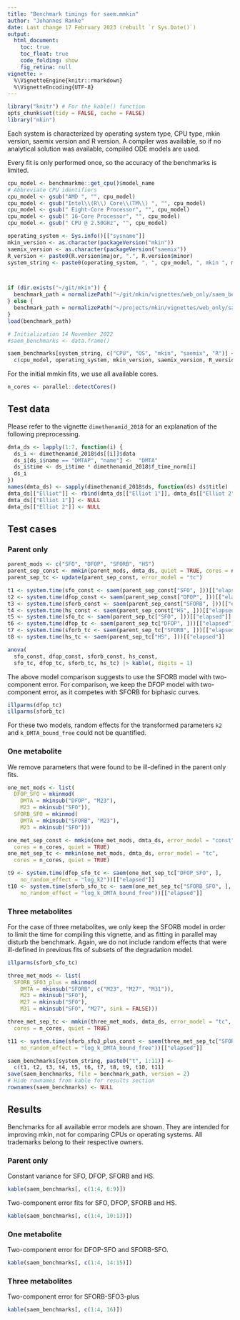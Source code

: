 ```yaml
---
title: "Benchmark timings for saem.mmkin"
author: "Johannes Ranke"
date: Last change 17 February 2023 (rebuilt `r Sys.Date()`)
output:
  html_document:
    toc: true
    toc_float: true
    code_folding: show
    fig_retina: null
vignette: >
  %\VignetteEngine{knitr::rmarkdown}
  %\VignetteEncoding{UTF-8}
---
```


```r
library("knitr") # For the kable() function
opts_chunk$set(tidy = FALSE, cache = FALSE)
library("mkin")
```

Each system is characterized by operating system type, CPU type,
mkin version, saemix version and R version. A compiler was available, so if no
analytical solution was available, compiled ODE models are used.

Every fit is only performed once, so the accuracy of the benchmarks is limited.

```r
cpu_model <- benchmarkme::get_cpu()$model_name
# Abbreviate CPU identifiers
cpu_model <- gsub("AMD ", "", cpu_model)
cpu_model <- gsub("Intel\\(R\\) Core\\(TM\\) ", "", cpu_model)
cpu_model <- gsub(" Eight-Core Processor", "", cpu_model)
cpu_model <- gsub(" 16-Core Processor", "", cpu_model)
cpu_model <- gsub(" CPU @ 2.50GHz", "", cpu_model)

operating_system <- Sys.info()[["sysname"]]
mkin_version <- as.character(packageVersion("mkin"))
saemix_version <- as.character(packageVersion("saemix"))
R_version <- paste0(R.version$major, ".", R.version$minor)
system_string <- paste0(operating_system, ", ", cpu_model, ", mkin ", mkin_version, ", saemix ", saemix_version, ", R ", R_version)



if (dir.exists("~/git/mkin")) {
  benchmark_path = normalizePath("~/git/mkin/vignettes/web_only/saem_benchmarks.rda")
} else {
  benchmark_path = normalizePath("~/projects/mkin/vignettes/web_only/saem_benchmarks.rda")
}
load(benchmark_path)

# Initialization 14 November 2022
#saem_benchmarks <- data.frame()

saem_benchmarks[system_string, c("CPU", "OS", "mkin", "saemix", "R")] <-
  c(cpu_model, operating_system, mkin_version, saemix_version, R_version)
```

For the initial mmkin fits, we use all available cores.

```r
n_cores <- parallel::detectCores()
```

## Test data

Please refer to the vignette `dimethenamid_2018` for an explanation
of the following preprocessing.

```r
dmta_ds <- lapply(1:7, function(i) {
  ds_i <- dimethenamid_2018$ds[[i]]$data
  ds_i[ds_i$name == "DMTAP", "name"] <-  "DMTA"
  ds_i$time <- ds_i$time * dimethenamid_2018$f_time_norm[i]
  ds_i
})
names(dmta_ds) <- sapply(dimethenamid_2018$ds, function(ds) ds$title)
dmta_ds[["Elliot"]] <- rbind(dmta_ds[["Elliot 1"]], dmta_ds[["Elliot 2"]])
dmta_ds[["Elliot 1"]] <- NULL
dmta_ds[["Elliot 2"]] <- NULL
```

## Test cases

### Parent only

```r
parent_mods <- c("SFO", "DFOP", "SFORB", "HS")
parent_sep_const <- mmkin(parent_mods, dmta_ds, quiet = TRUE, cores = n_cores)
parent_sep_tc <- update(parent_sep_const, error_model = "tc")

t1 <- system.time(sfo_const <- saem(parent_sep_const["SFO", ]))[["elapsed"]]
t2 <- system.time(dfop_const <- saem(parent_sep_const["DFOP", ]))[["elapsed"]]
t3 <- system.time(sforb_const <- saem(parent_sep_const["SFORB", ]))[["elapsed"]]
t4 <- system.time(hs_const <- saem(parent_sep_const["HS", ]))[["elapsed"]]
t5 <- system.time(sfo_tc <- saem(parent_sep_tc["SFO", ]))[["elapsed"]]
t6 <- system.time(dfop_tc <- saem(parent_sep_tc["DFOP", ]))[["elapsed"]]
t7 <- system.time(sforb_tc <- saem(parent_sep_tc["SFORB", ]))[["elapsed"]]
t8 <- system.time(hs_tc <- saem(parent_sep_tc["HS", ]))[["elapsed"]]
```

```r
anova(
  sfo_const, dfop_const, sforb_const, hs_const,
  sfo_tc, dfop_tc, sforb_tc, hs_tc) |> kable(, digits = 1)
```

The above model comparison suggests to use the SFORB model with two-component
error. For comparison, we keep the DFOP model with two-component error,
as it competes with SFORB for biphasic curves.

```r
illparms(dfop_tc)
illparms(sforb_tc)
```

For these two models, random effects for the transformed parameters `k2` and
`k_DMTA_bound_free` could not be quantified.


### One metabolite

We remove parameters that were found to be ill-defined in the parent only fits.

```r
one_met_mods <- list(
  DFOP_SFO = mkinmod(
    DMTA = mkinsub("DFOP", "M23"),
    M23 = mkinsub("SFO")),
  SFORB_SFO = mkinmod(
    DMTA = mkinsub("SFORB", "M23"),
    M23 = mkinsub("SFO")))

one_met_sep_const <- mmkin(one_met_mods, dmta_ds, error_model = "const",
  cores = n_cores, quiet = TRUE)
one_met_sep_tc <- mmkin(one_met_mods, dmta_ds, error_model = "tc",
  cores = n_cores, quiet = TRUE)

t9 <- system.time(dfop_sfo_tc <- saem(one_met_sep_tc["DFOP_SFO", ],
    no_random_effect = "log_k2"))[["elapsed"]]
t10 <- system.time(sforb_sfo_tc <- saem(one_met_sep_tc["SFORB_SFO", ],
    no_random_effect = "log_k_DMTA_bound_free"))[["elapsed"]]
```

### Three metabolites

For the case of three metabolites, we only keep the SFORB model in order
to limit the time for compiling this vignette, and as fitting in parallel
may disturb the benchmark. Again, we do not include random effects that
were ill-defined in previous fits of subsets of the degradation model.

```r
illparms(sforb_sfo_tc)
```

```r
three_met_mods <- list(
  SFORB_SFO3_plus = mkinmod(
    DMTA = mkinsub("SFORB", c("M23", "M27", "M31")),
    M23 = mkinsub("SFO"),
    M27 = mkinsub("SFO"),
    M31 = mkinsub("SFO", "M27", sink = FALSE)))

three_met_sep_tc <- mmkin(three_met_mods, dmta_ds, error_model = "tc",
  cores = n_cores, quiet = TRUE)

t11 <- system.time(sforb_sfo3_plus_const <- saem(three_met_sep_tc["SFORB_SFO3_plus", ],
    no_random_effect = "log_k_DMTA_bound_free"))[["elapsed"]]
```

```r
saem_benchmarks[system_string, paste0("t", 1:11)] <-
  c(t1, t2, t3, t4, t5, t6, t7, t8, t9, t10, t11)
save(saem_benchmarks, file = benchmark_path, version = 2)
# Hide rownames from kable for results section
rownames(saem_benchmarks) <- NULL
```

## Results

Benchmarks for all available error models are shown. They are intended for
improving mkin, not for comparing CPUs or operating systems. All trademarks
belong to their respective owners.

### Parent only

Constant variance for SFO, DFOP, SFORB and HS.

```r
kable(saem_benchmarks[, c(1:4, 6:9)])
```

Two-component error fits for SFO, DFOP, SFORB and HS.

```r
kable(saem_benchmarks[, c(1:4, 10:13)])
```

### One metabolite

Two-component error for DFOP-SFO and SFORB-SFO.

```r
kable(saem_benchmarks[, c(1:4, 14:15)])
```

### Three metabolites

Two-component error for SFORB-SFO3-plus

```r
kable(saem_benchmarks[, c(1:4, 16)])
```

